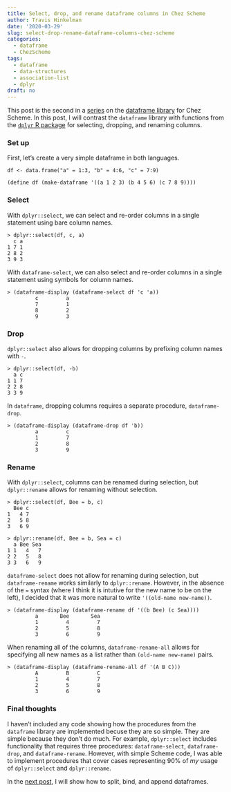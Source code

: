 ```yaml
---
title: Select, drop, and rename dataframe columns in Chez Scheme
author: Travis Hinkelman
date: '2020-03-29'
slug: select-drop-rename-dataframe-columns-chez-scheme
categories:
  - dataframe
  - ChezScheme
tags:
  - dataframe
  - data-structures
  - association-list
  - dplyr
draft: no
---
```


This post is the second in a [series](/categories/dataframe/) on the [dataframe library](https://hinkelman.github.io/dataframe/) for Chez Scheme. In this post, I will contrast the `dataframe` library with functions from the [`dplyr` R package](https://dplyr.tidyverse.org) for selecting, dropping, and renaming columns.

### Set up

First, let's create a very simple dataframe in both languages.

```
df <- data.frame("a" = 1:3, "b" = 4:6, "c" = 7:9)

(define df (make-dataframe '((a 1 2 3) (b 4 5 6) (c 7 8 9))))
```

### Select

With `dplyr::select`, we can select and re-order columns in a single statement using bare column names.

```
> dplyr::select(df, c, a)
  c a
1 7 1
2 8 2
3 9 3
```

With `dataframe-select`, we can also select and re-order columns in a single statement using symbols for column names.

```
> (dataframe-display (dataframe-select df 'c 'a))
         c         a
         7         1
         8         2
         9         3
```

### Drop

`dplyr::select` also allows for dropping columns by prefixing column names with `-`.

```
> dplyr::select(df, -b)
  a c
1 1 7
2 2 8
3 3 9
```

In `dataframe`, dropping columns requires a separate procedure, `dataframe-drop`.

```
> (dataframe-display (dataframe-drop df 'b))
         a         c
         1         7
         2         8
         3         9
```

### Rename

With `dplyr::select`, columns can be renamed during selection, but `dplyr::rename` allows for renaming without selection.

```
> dplyr::select(df, Bee = b, c)
  Bee c
1   4 7
2   5 8
3   6 9

> dplyr::rename(df, Bee = b, Sea = c)
  a Bee Sea
1 1   4   7
2 2   5   8
3 3   6   9
```

`dataframe-select` does not allow for renaming during selection, but `dataframe-rename` works similarly to `dplyr::rename`. However, in the absence of the `=` syntax (where I think it is intutive for the new name to be on the left), I decided that it was more natural to write `'((old-name new-name))`. 

```
> (dataframe-display (dataframe-rename df '((b Bee) (c Sea))))
         a       Bee       Sea
         1         4         7
         2         5         8
         3         6         9
```

When renaming all of the columns, `dataframe-rename-all` allows for specifying all new names as a list rather than `(old-name new-name)` pairs. 

```
> (dataframe-display (dataframe-rename-all df '(A B C)))
         A         B         C
         1         4         7
         2         5         8
         3         6         9
```

### Final thoughts

I haven't included any code showing how the procedures from the `dataframe` library are implemented becuse they are so simple. They are simple because they don't do much. For example, `dplyr::select` includes functionality that requires three procedures: `dataframe-select`, `dataframe-drop`, and `dataframe-rename`. However, with simple Scheme code, I was able to implement procedures that cover cases representing 90% of *my* usage of `dplyr::select` and `dplyr::rename`.

In the [next post](/posts/split-bind-append-dataframes-chez-scheme/), I will show how to split, bind, and append dataframes. 
